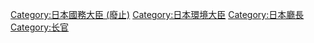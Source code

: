 [[Category:日本國務大臣_(廢止)|Category:日本國務大臣 (廢止)]]
[[Category:日本環境大臣|Category:日本環境大臣]]
[[Category:日本廳長|Category:日本廳長]]
[[Category:长官|Category:长官]]